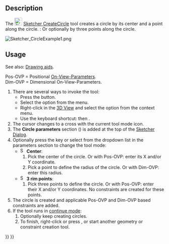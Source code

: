 <languages/>
<translate>

<!--T:7-->
{{Docnav
|[[Sketcher_CreateArcOfParabola|Arc of parabola]]
|[[Sketcher_Create3PointCircle|Circle by 3 points]]
|[[Sketcher_Workbench|Sketcher]]
|IconL=Sketcher_CreateArcOfParabola.svg
|IconR=Sketcher_Create3PointCircle.svg
|IconC=Workbench_Sketcher.svg
}}

<!--T:1-->
{{GuiCommand
|Name=Sketcher CreateCircle
|MenuLocation=Sketch → Sketcher geometries → Create circle by center
|Workbenches=[[Sketcher_Workbench|Sketcher]]
|Shortcut={{KEY|G}} {{KEY|C}}
|SeeAlso=[[Sketcher_CreateArc|Sketcher CreateArc]]
}}

==Description== <!--T:2-->

<!--T:3-->
The [[Image:Sketcher_CreateCircle.svg|24px]] [[Sketcher_CreateCircle|Sketcher CreateCircle]] tool creates a circle by its center and a point along the circle. {{Version|1.0}}: Or optionally by three points along the circle.

</translate>
[[Image:Sketcher_CircleExample1.png‎]]
<translate>

==Usage== <!--T:4-->

<!--T:11-->
See also: [[Sketcher_Workbench#Drawing_aids|Drawing aids]].

<!--T:12-->
Pos-OVP = Positional [[Sketcher_Preferences#General|On-View-Parameters]]. {{Version|1.0}}<br>
Dim-OVP = Dimensional On-View-Parameters. {{Version|1.0}}

<!--T:5-->
# There are several ways to invoke the tool:
#* Press the {{Button|[[Image:Sketcher_CreateCircle.svg|16px]] [[Sketcher_CreateCircle|Center and rim point]]}} button.
#* Select the {{MenuCommand|Sketcher → Sketcher geometries → [[Image:Sketcher_CreateCircle.svg|16px]] Create circle by center}} option from the menu.
#* Right-click in the [[3D_view|3D View]] and select the {{MenuCommand|[[Image:Sketcher_CreateCircle.svg|16px]] Create circle by center}} option from the context menu.
#* Use the keyboard shortcut: {{KEY|G}} then {{KEY|C}}.
# The cursor changes to a cross with the current tool mode icon.
# The '''Circle parameters''' section ({{Version|1.0}}) is added at the top of the [[Sketcher_Dialog|Sketcher Dialog]].
# Optionally press the {{KEY|M}} key or select from the dropdown list in the parameters section to change the tool mode:
#* [[Image:Sketcher_CreateCircle.svg|16px]] '''Center''':
#*# Pick the center of the circle. Or with Pos-OVP: enter its X and/or Y coordinate.
#*# Pick a point to define the radius of the circle. Or with Dim-OVP: enter this radius.
#* [[Image:Sketcher_Create3PointCircle.svg|16px]] '''3 rim points''': {{Version|1.0}}
#*# Pick three points to define the circle. Or with Pos-OVP: enter their X and/or Y coordinates. No constraints are created for these points.
# The circle is created and applicable Pos-OVP and Dim-OVP based constraints are added.
# If the tool runs in [[Sketcher_Workbench#Continue_modes|continue mode]]:
## Optionally keep creating circles.
## To finish, right-click or press {{KEY|Esc}}, or start another geometry or constraint creation tool.


<!--T:8-->
{{Docnav
|[[Sketcher_CreateArcOfParabola|Arc of parabola]]
|[[Sketcher_Create3PointCircle|Circle by 3 points]]
|[[Sketcher_Workbench|Sketcher]]
|IconL=Sketcher_CreateArcOfParabola.svg
|IconR=Sketcher_Create3PointCircle.svg
|IconC=Workbench_Sketcher.svg
}}

</translate>
{{Sketcher_Tools_navi{{#translation:}}}}
{{Userdocnavi{{#translation:}}}}